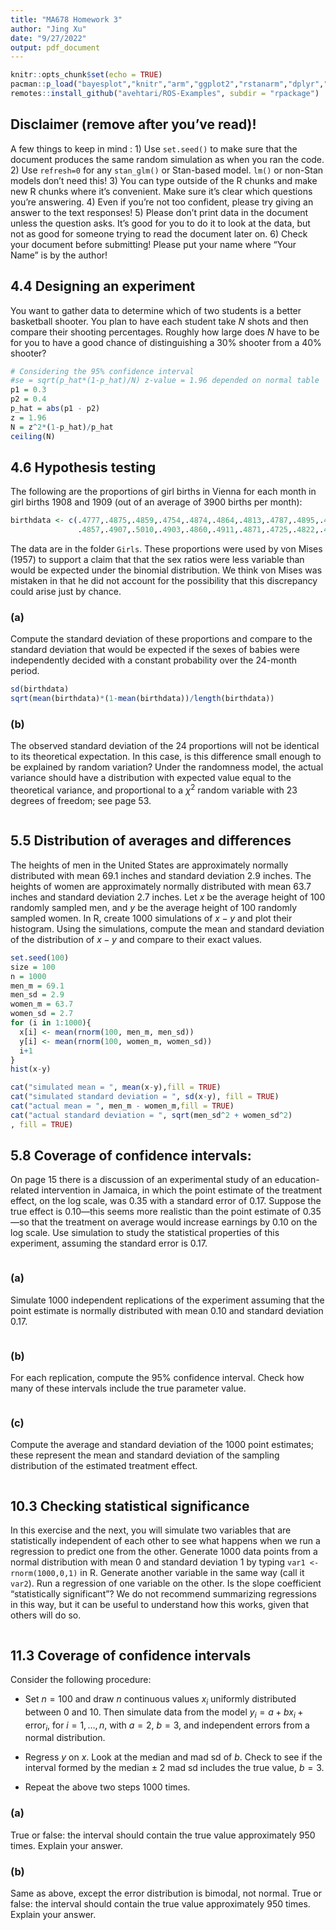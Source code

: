 ```yaml
---
title: "MA678 Homework 3"
author: "Jing Xu"
date: "9/27/2022"
output: pdf_document
---
```


```r
knitr::opts_chunk$set(echo = TRUE)
pacman::p_load("bayesplot","knitr","arm","ggplot2","rstanarm","dplyr","tidyverse")
remotes::install_github("avehtari/ROS-Examples", subdir = "rpackage")
```


## Disclaimer (remove after you've read)!

A few things to keep in mind :
1) Use `set.seed()` to make sure that the document produces the same random simulation as when you ran the code.
2) Use `refresh=0` for any `stan_glm()` or Stan-based model. `lm()` or non-Stan models don't need this!
3) You can type outside of the R chunks and make new R chunks where it's convenient. Make sure it's clear which questions you're answering.
4) Even if you're not too confident, please try giving an answer to the text responses!
5) Please don't print data in the document unless the question asks. It's good for you to do it to look at the data, but not as good for someone trying to read the document later on.
6) Check your document before submitting! Please put your name where "Your Name" is by the author!



## 4.4 Designing an experiment
You want to gather data to determine which of two students is a better basketball shooter. You plan to have each student take $N$ shots and then compare their shooting percentages. Roughly how large does $N$ have to be for you to have a good chance of distinguishing a 30% shooter from a 40% shooter? 

```r
# Considering the 95% confidence interval
#se = sqrt(p_hat*(1-p_hat)/N) z-value = 1.96 depended on normal table
p1 = 0.3 
p2 = 0.4
p_hat = abs(p1 - p2)
z = 1.96
N = z^2*(1-p_hat)/p_hat
ceiling(N)
```


## 4.6 Hypothesis testing
The following are the proportions of girl births in Vienna for each month in girl births 1908 and 1909 (out of an average of 3900 births per month):

```r
birthdata <- c(.4777,.4875,.4859,.4754,.4874,.4864,.4813,.4787,.4895,.4797,.4876,.4859,
               .4857,.4907,.5010,.4903,.4860,.4911,.4871,.4725,.4822,.4870,.4823,.4973)
```

The data are in the folder `Girls`. These proportions were used by von Mises (1957) to support  a claim that that the sex ratios were less variable than would be expected under the binomial  distribution. We think von Mises was mistaken in that he did not account for the possibility that this discrepancy could arise just by chance.

### (a)
Compute the standard deviation of these proportions and compare to the standard deviation that would be expected if the sexes of babies were independently decided with a constant probability over the 24-month period.

```r
sd(birthdata)
sqrt(mean(birthdata)*(1-mean(birthdata))/length(birthdata))
```

### (b)
The observed standard deviation of the 24 proportions will not be identical to its theoretical expectation. In this case, is this difference small enough to be explained by random variation? Under the randomness model, the actual variance should have a distribution with expected value equal to the theoretical variance, and proportional to a $\chi^2$ random variable with 23 degrees of freedom; see page 53. 

```r

```

## 5.5 Distribution of averages and differences
The heights of men in the United States are approximately normally distributed with mean 69.1 inches and standard deviation 2.9 inches. The heights of women are approximately normally distributed with mean 63.7 inches and standard deviation 2.7 inches. Let $x$ be the average height of 100 randomly sampled men, and $y$ be the average height of 100 randomly sampled women. In R, create 1000 simulations of $x - y$ and plot their histogram. Using the simulations, compute the mean and standard deviation of the distribution of $x - y$ and compare to their exact values.

```r
set.seed(100)
size = 100
n = 1000
men_m = 69.1
men_sd = 2.9
women_m = 63.7
women_sd = 2.7
for (i in 1:1000){
  x[i] <- mean(rnorm(100, men_m, men_sd))
  y[i] <- mean(rnorm(100, women_m, women_sd))
  i+1
}
hist(x-y)

cat("simulated mean = ", mean(x-y),fill = TRUE)
cat("simulated standard deviation = ", sd(x-y), fill = TRUE)
cat("actual mean = ", men_m - women_m,fill = TRUE)
cat("actual standard deviation = ", sqrt(men_sd^2 + women_sd^2)
, fill = TRUE)
```

## 5.8 Coverage of confidence intervals: 
On page 15 there is a discussion of an experimental study of an education-related intervention in Jamaica, in which the point estimate of the treatment effect, on the log scale, was 0.35 with a standard error of 0.17. Suppose the true effect is 0.10---this seems more realistic than the point estimate of 0.35---so that the treatment on average would increase earnings by 0.10 on the log scale. Use simulation to study the statistical properties of this experiment, assuming the standard error is 0.17.

```r

```

### (a)
Simulate 1000 independent replications of the experiment assuming that the point estimate is normally distributed with mean 0.10 and standard deviation 0.17.

```r

```

### (b)
For each replication, compute the 95% confidence interval. Check how many of these intervals include the true parameter value.

```r

```

### (c)
Compute the average and standard deviation of the 1000 point estimates; these represent the  mean and standard deviation of the sampling distribution of the estimated treatment effect. 

```r

```


## 10.3 Checking statistical significance
In this exercise and the next, you will simulate two variables that are statistically independent of each other to see what happens when we run a regression to  predict one from the other. Generate 1000 data points from a normal distribution with mean 0 and standard deviation 1 by typing `var1 <- rnorm(1000,0,1)` in R. Generate another variable in the same way (call it `var2`). Run a regression of one variable on the other. Is the slope coefficient "statistically significant"? We do not recommend summarizing regressions in this  way, but it can be useful to understand how this works, given that others will do so. 

```r

```

## 11.3 Coverage of confidence intervals
Consider the following procedure:

- Set $n = 100$ and draw $n$ continuous values $x_i$ uniformly distributed between 0 and 10. Then simulate data from the model $y_i = a + b x_i + \text{error}_i$, for $i = 1, \ldots, n$, with $a = 2$, $b = 3$, and  independent errors from a normal distribution.  

- Regress $y$ on $x$. Look at the median and mad sd of $b$. Check to see if the interval formed by the median $\pm$ 2 mad sd includes the true value, $b = 3$.

- Repeat the above two steps 1000 times.


### (a)
True or false: the interval should contain the true value approximately 950 times. Explain your answer.

### (b)
Same as above, except the error distribution is bimodal, not normal. True or false: the interval should contain the true value approximately 950 times. Explain your answer.


